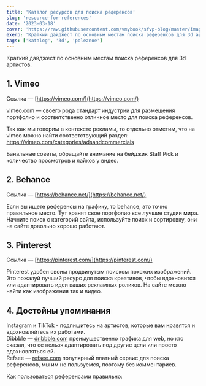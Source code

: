 ```yaml
---
title: 'Каталог ресурсов для поиска референсов'
slug: 'resource-for-references'
date: '2023-03-18'
cover: 'https://raw.githubusercontent.com/vmybook/sfvp-blog/master/images/references_cover.png'
exerp: 'Краткий дайджест по основным местам поиска референсов для 3d артистов.'
tags: ['katalog', '3d', 'poleznoe']
---
```

Краткий дайджест по основным местам поиска референсов для 3d артистов.


## 1. Vimeo

Ссылка — [https://vimeo.com/](https://vimeo.com/) 

<CustomImage alt="vimeo.com" src="https://raw.githubusercontent.com/vmybook/sfvp-blog/master/images/vimeo.jpg" />

vimeo.com — своего рода стандарт индустрии для размещения портфолио и соответственно отличное место для поиска референсов. 

Так как мы говорим в контексте рекламы, то отдельно отметим, что на vimeo можно найти соответствующий раздел: https://vimeo.com/categories/adsandcommercials

Банальные советы, обращайте внимание на бейджик Staff Pick и количество просмотров и лайков у видео.


## 2. Behance

Ссылка — [https://behance.net/](https://behance.net/)

<CustomImage alt="behance.net" src="https://raw.githubusercontent.com/vmybook/sfvp-blog/master/images/behance.jpg" />

Если вы ищете референсы на графику, то behance, это точно правильное место. Тут хранят свое портфолио все лучшие студии мира. Начните поиск с категорий сайта, используйте поиск и сортировку, они на сайте довольно хорошо работают.


## 3. Pinterest

Ссылка — [https://pinterest.com/](https://pinterest.com/)

<CustomImage alt="pinterest.com" src="https://raw.githubusercontent.com/vmybook/sfvp-blog/master/images/pinterest.jpg" />

Pinterest удобен своим продвинутым поиском похожих изображений. Это пожалуй лучший ресурс для поиска креативов, чтобы вдохновится или адаптировать идеи ваших рекламных роликов. На сайте можно найти как изображения так и видео.


## 4. Достойны упоминания

Instagram и TikTok - подпишитесь на артистов, которые вам нравятся и вдохновляйтесь их работами. <br />
Dibbble — [dribbble.com](https://dribbble.com/) преимущественно графика для web, но кто сказал, что ее нельзя адаптировать под другие цели или просто вдохновляться ей. <br />
Refsee — [refsee.com](https://refsee.com/) популярный платный сервис для поиска референсов, мы им не пользуемся, поэтому без комментариев.


Как пользоваться референсами правильно:

<VideoYoutube id="JlPRF6cRv3w" />